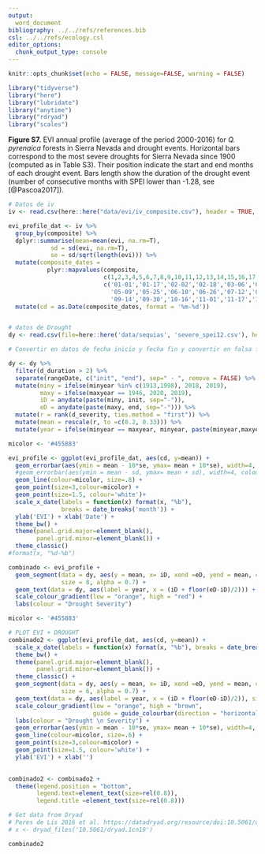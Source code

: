 ```yaml
---
output:
  word_document
bibliography: ../../refs/references.bib
csl: ../../refs/ecology.csl
editor_options: 
  chunk_output_type: console
---
```


```r
knitr::opts_chunk$set(echo = FALSE, message=FALSE, warning = FALSE)
```


```r
library("tidyverse")
library("here")
library("lubridate")
library("anytime")
library("rdryad")
library("scales")
```

**Figure S7.** EVI annual profile (average of the period 2000-2016) for *Q. pyrenaica* forests in Sierra Nevada and drought events. Horizontal bars correspond to the most severe droughts for Sierra Nevada since 1900 (computed as in Table S3). Their position indicate the start and end months of each drought event. Bars length show the duration of the drought event (number of consecutive months with SPEI lower than -1.28, see [@Pascoa2017]). 

```r
# Datos de iv 
iv <- read.csv(here::here("data/evi/iv_composite.csv"), header = TRUE, sep = ',')

evi_profile_dat <- iv %>% 
  group_by(composite) %>% 
  dplyr::summarise(mean=mean(evi, na.rm=T),
            sd = sd(evi, na.rm=T),
            se = sd/sqrt(length(evi))) %>% 
  mutate(composite_dates = 
           plyr::mapvalues(composite,
                           c(1,2,3,4,5,6,7,8,9,10,11,12,13,14,15,16,17,18,19,20,21,22,23),
                           c('01-01','01-17','02-02','02-18','03-06','03-22','04-07','04-23',
                             '05-09','05-25','06-10','06-26','07-12','07-28','08-13','08-29',
                             '09-14','09-30','10-16','11-01','11-17','12-03','12-19'))) %>%
  mutate(cd = as.Date(composite_dates, format = '%m-%d'))


# datos de Drought
dy <- read.csv(file=here::here('data/sequias', 'severe_spei12.csv'), header=TRUE)

# Convertir en datos de fecha inicio y fecha fin y convertir en falsa fecha

dy <- dy %>% 
  filter(d_duration > 2) %>%  
  separate(rangeDate, c("init", "end"), sep=" - ", remove = FALSE) %>% 
  mutate(miny = ifelse(minyear %in% c(1913,1998), 2018, 2019), 
         maxy = ifelse(maxyear == 1946, 2020, 2019),
         iD = anydate(paste(miny, init, sep="-")),
         eD = anydate(paste(maxy, end, sep="-"))) %>% 
  mutate(r = rank(d_severity, ties.method = "first")) %>% 
  mutate(mean = rescale(r, to =c(0.2, 0.33))) %>% 
  mutate(year = ifelse(minyear == maxyear, minyear, paste(minyear,maxyear, sep="-")))

```

```r
micolor <- '#455883'

evi_profile <- ggplot(evi_profile_dat, aes(cd, y=mean)) + 
  geom_errorbar(aes(ymin = mean - 10*se, ymax= mean + 10*se), width=4, colour=micolor, size=.8) + 
  #geom_errorbar(aes(ymin = mean - sd, ymax= mean + sd), width=4, colour='black') +
  geom_line(colour=micolor, size=.8) + 
  geom_point(size=3,colour=micolor) +
  geom_point(size=1.5, colour='white')+
  scale_x_date(labels = function(x) format(x, "%b"),
               breaks = date_breaks('month')) + 
  ylab('EVI') + xlab('Date') + 
  theme_bw() +
  theme(panel.grid.major=element_blank(),
        panel.grid.minor=element_blank()) +
  theme_classic()
#format(x, "%d-%b") 

combinado <- evi_profile + 
  geom_segment(data = dy, aes(y = mean, x= iD, xend =eD, yend = mean, colour = d_severity), 
               size = 8, alpha = 0.7) +
  geom_text(data = dy, aes(label = year, x = (iD + floor(eD-iD)/2))) +
  scale_colour_gradient(low = "orange", high = "red") + 
  labs(colour = "Drought Severity")
```

```r
micolor <- '#455883'

# PLOT EVI + DROUGHT 
combinado2 <- ggplot(evi_profile_dat, aes(cd, y=mean)) + 
  scale_x_date(labels = function(x) format(x, "%b"), breaks = date_breaks('month')) + 
  theme_bw() +
  theme(panel.grid.major=element_blank(),
        panel.grid.minor=element_blank()) +
  theme_classic() +
  geom_segment(data = dy, aes(y = mean, x= iD, xend =eD, yend = mean, colour = d_severity), 
               size = 6, alpha = 0.7) +
  geom_text(data = dy, aes(label = year, x = (iD + floor(eD-iD)/2)), size = 3) +
  scale_colour_gradient(low = "orange", high = "brown", 
                        guide = guide_colourbar(direction = "horizontal")) + 
  labs(colour = "Drought \n Severity") +
  geom_errorbar(aes(ymin = mean - 10*se, ymax= mean + 10*se), width=4, colour=micolor, size=.6) + 
  geom_line(colour=micolor, size=.6) + 
  geom_point(size=3,colour=micolor) +
  geom_point(size=1.5, colour='white') + 
  ylab('EVI') + xlab('') 
  

combinado2 <- combinado2 + 
  theme(legend.position = "bottom",
        legend.text=element_text(size=rel(0.8)),
        legend.title =element_text(size=rel(0.8))) 

# Get data from Dryad 
# Peres de Lis 2016 et al. https://datadryad.org/resource/doi:10.5061/dryad.1cn19
# x <- dryad_files('10.5061/dryad.1cn19')
```


```r
combinado2
```





